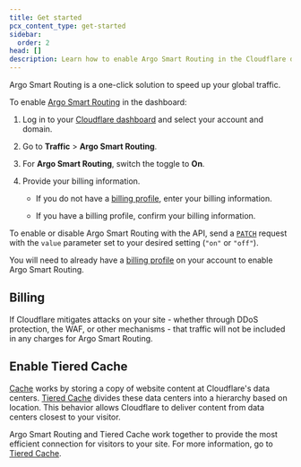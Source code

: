 ```yaml
---
title: Get started
pcx_content_type: get-started
sidebar:
  order: 2
head: []
description: Learn how to enable Argo Smart Routing in the Cloudflare dashboard.
---
```



Argo Smart Routing is a one-click solution to speed up your global traffic.

<Tabs syncKey="dashPlusAPI"> <TabItem label="Dashboard">

To enable [Argo Smart Routing](https://dash.cloudflare.com/?to=/:account/:zone/traffic) in the dashboard:

1. Log in to your [Cloudflare dashboard](https://dash.cloudflare.com/) and select your account and domain.
2. Go to **Traffic** > **Argo Smart Routing**.
3. For **Argo Smart Routing**, switch the toggle to **On**.
4. Provide your billing information.

   - If you do not have a [billing profile](/fundamentals/subscriptions-and-billing/create-billing-profile/), enter your billing information.

   - If you have a billing profile, confirm your billing information.

</TabItem> <TabItem label="API">

To enable or disable Argo Smart Routing with the API, send a [`PATCH`](/api/resources/argo/subresources/smart_routing/methods/edit/) request with the `value` parameter set to your desired setting (`"on"` or `"off"`).

You will need to already have a [billing profile](/fundamentals/subscriptions-and-billing/create-billing-profile/) on your account to enable Argo Smart Routing.

</TabItem> </Tabs>

<Render file="non-contract-enablement" product="fundamentals" />

## Billing

If Cloudflare mitigates attacks on your site - whether through DDoS protection, the WAF, or other mechanisms - that traffic will not be included in any charges for Argo Smart Routing.

<Render file="ubb-recommendation" product="fundamentals" />

## Enable Tiered Cache

[Cache](/cache/) works by storing a copy of website content at Cloudflare's data centers. [Tiered Cache](/cache/how-to/tiered-cache/) divides these data centers into a hierarchy based on location. This behavior allows Cloudflare to deliver content from data centers closest to your visitor.

Argo Smart Routing and Tiered Cache work together to provide the most efficient connection for visitors to your site. For more information, go to [Tiered Cache](/cache/how-to/tiered-cache/).
